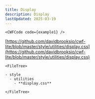 ```yaml
---
title: Display
description: Display
lastUpdated: 2025-03-19
---
```




<Tabs>
  <TabItem label="Overview" icon="puzzle">

    <CWFCode code={example1} />
  </TabItem>
  <TabItem label="Files" icon="list-format">

  [https://github.com/davidbrooksio/cwf-lite/blob/master/style/utilities/display.css](https://github.com/davidbrooksio/cwf-lite/blob/master/style/utilities/display.css)
  
    <FileTree>

    - style
      - utilities
        - **display.css**

    </FileTree>
  </TabItem>
  <TabItem label="Stylesheet" icon="open-book">
    <Code code={cssExample} lang="css" />
  </TabItem>
</Tabs>